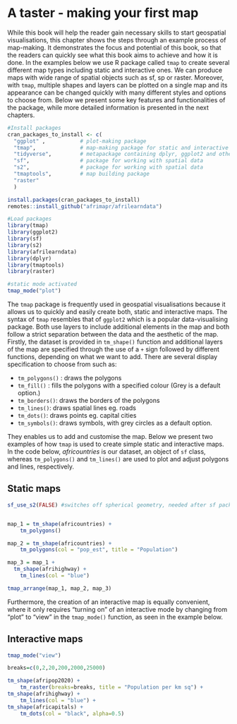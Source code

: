 # A taster - making your first map  {#taster} 

While this book will help the reader gain necessary skills to start geospatial visualisations, this chapter shows the steps through an example process of map-making. It demonstrates the focus and potential of this book, so that the readers can quickly see what this book aims to achieve and how it is done. In the examples below we use R package called `tmap` to create several different map types including static and interactive ones. We can produce maps with wide range of spatial objects such as sf, sp or raster. Moreover, with `tmap`, multiple shapes and layers can be plotted on a single map and its appearance can be changed quickly with many different styles and options to choose from. Below we present some key features and functionalities of the package, while more detailed information is presented in the next chapters. 


```r
#Install packages
cran_packages_to_install <- c(
  "ggplot" ,           # plot-making package
  "tmap",              # map-making package for static and interactive maps
  "tidyverse",         # metapackage containing dplyr, ggplot2 and other packages
  "sf",                # package for working with spatial data
  "s2",                # package for working with spatial data
  "tmaptools",         # map building package
  "raster"
  )

install.packages(cran_packages_to_install)
remotes::install_github("afrimapr/afrilearndata")
```

```r
#Load packages
library(tmap)
library(ggplot2)
library(sf)
library(s2)
library(afrilearndata)
library(dplyr)
library(tmaptools)
library(raster) 
```

```r
#static mode activated
tmap_mode("plot")

```

The `tmap` package is frequently used in geospatial visualisations because it allows us to quickly and easily create both, static and interactive maps. The syntax of `tmap` resembles that of `ggplot2` which is a popular data-visualising package. Both use layers to include additional elements in the map and both follow a strict separation between the data and the aesthetic of the map. Firstly, the dataset is provided in `tm_shape()` function and additional layers of the map are specified through the use of a `+` sign followed by different functions, depending on what we want to add. There are several display specification to choose from such as:

- `tm_polygons()` : draws the polygons
- `tm_fill()` : fills the polygons with a specified colour (Grey is a default option.)
- `tm_borders()`: draws the borders of the polygons
- `tm_lines()`: draws spatial lines eg. roads
- `tm_dots()`: draws points eg. capital cities 
- `tm_symbols()`: draws symbols, with grey circles as a default option.

They enables us to add and customise the map. Below we present two examples of how `tmap` is used to create simple static and interactive maps. In the code below, *africountries* is our dataset, an object of `sf` class, whereas `tm_polygons()` and `tm_lines()` are used to plot and adjust polygons and lines, respectively.

## Static maps
```r

sf_use_s2(FALSE) #switches off spherical geometry, needed after sf package update


map_1 = tm_shape(africountries) +
    tm_polygons()

map_2 = tm_shape(africountries) +
    tm_polygons(col = "pop_est", title = "Population")

map_3 = map_1 +
  tm_shape(afrihighway) +
    tm_lines(col = "blue")

tmap_arrange(map_1, map_2, map_3)

```

Furthermore, the creation of an interactive map is equally convenient, where it only requires "turning on" of an interactive mode by changing from "plot" to "view" in the `tmap_mode()` function, as seen in the example below.

## Interactive maps
```r
tmap_mode("view")

breaks=c(0,2,20,200,2000,25000)

tm_shape(afripop2020) +
    tm_raster(breaks=breaks, title = "Population per km sq") +
tm_shape(afrihighway) +
    tm_lines(col = "blue") +
tm_shape(africapitals) +
    tm_dots(col = "black", alpha=0.5)
```
